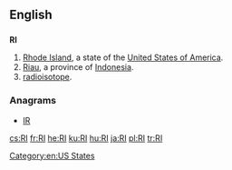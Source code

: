 {{also|ri|R.I.|ri-|rí|rì|rî|-ri}}
==English==

==={{abbreviation-old}}===
'''RI'''

# [[Rhode Island]], a state of the [[United States of America]].
# [[Riau]], a province of [[Indonesia]].
# [[radioisotope]].

===Anagrams===
* [[IR#English|IR]] 

[[Category:en:US States]]

[[cs:RI]]
[[fr:RI]]
[[he:RI]]
[[ku:RI]]
[[hu:RI]]
[[ja:RI]]
[[pl:RI]]
[[tr:RI]]